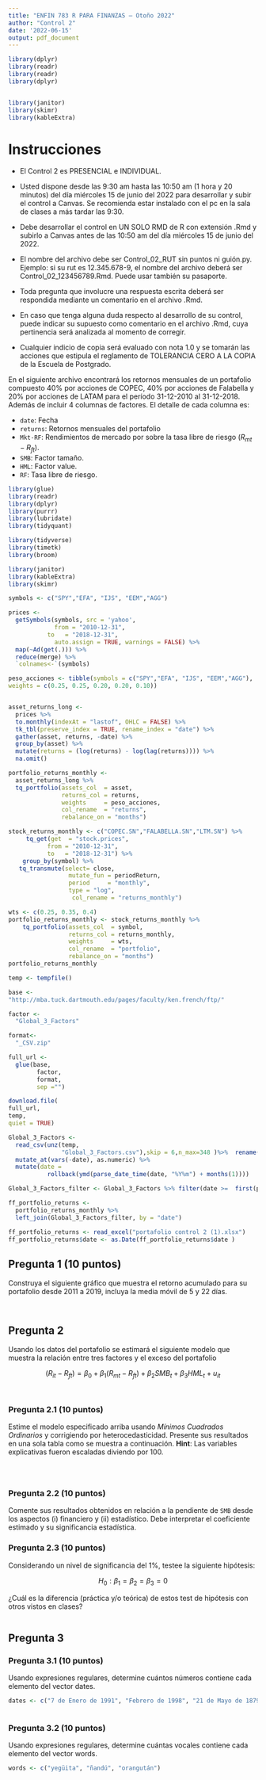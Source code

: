 ```yaml
---
title: "ENFIN 783 R PARA FINANZAS — Otoño 2022"
author: "Control 2"
date: '2022-06-15'
output: pdf_document
---
```


```r
library(dplyr)
library(readr)
library(readr)
library(dplyr)


library(janitor)
library(skimr)
library(kableExtra)

```

# Instrucciones

* El Control 2 es PRESENCIAL e INDIVIDUAL.
* Usted dispone desde las 9:30 am hasta las 10:50 am (1 hora y 20 minutos) del día miércoles 15 de junio del 2022 para desarrollar y subir el control a Canvas. Se recomienda estar instalado con el pc en la sala de clases a más tardar las 9:30.

* Debe desarrollar el control en UN SOLO RMD de R con extensión .Rmd y subirlo a Canvas antes de las 10:50 am del día miércoles 15 de junio del 2022.

* El nombre del archivo debe ser Control_02_RUT sin puntos ni guión.py. Ejemplo: si su rut es
12.345.678-9, el nombre del archivo deberá ser Control_02_123456789.Rmd. Puede usar también su pasaporte.

* Toda pregunta que involucre una respuesta escrita deberá ser respondida mediante un comentario en el archivo .Rmd.

* En caso que tenga alguna duda respecto al desarrollo de su control, puede indicar su supuesto como comentario en el archivo .Rmd, cuya pertinencia será analizada al momento de corregir.

* Cualquier indicio de copia será evaluado con nota 1.0 y se tomarán las acciones que estipula el reglamento de TOLERANCIA CERO A LA COPIA de la Escuela de Postgrado.




\newpage



En el siguiente archivo [*\textcolor{blue}{portafolio control 2}*]() encontrará los retornos mensuales de un portafolio compuesto 40% por acciones de COPEC, 40% por acciones de Falabella y 20% por acciones de LATAM para el período 31-12-2010 al 31-12-2018. Además de incluir 4 columnas de factores. El detalle de cada columna es: 

* `date`: Fecha
* `returns`: Retornos mensuales del portafolio
* `Mkt-RF`: Rendimientos de mercado por sobre la tasa libre de riesgo ($R_{mt}-R_{ft}$). 
* `SMB`: Factor tamaño.
* `HML`: Factor value.
* `RF `: Tasa libre de riesgo.



```r
library(glue)
library(readr)
library(dplyr)
library(purrr)
library(lubridate)
library(tidyquant)

library(tidyverse)
library(timetk)
library(broom)

library(janitor)
library(kableExtra)
library(skimr)

```

```r

symbols <- c("SPY","EFA", "IJS", "EEM","AGG")

prices <- 
  getSymbols(symbols, src = 'yahoo', 
             from = "2010-12-31",
           to   = "2018-12-31",
             auto.assign = TRUE, warnings = FALSE) %>% 
  map(~Ad(get(.))) %>%
  reduce(merge) %>% 
  `colnames<-`(symbols)

peso_acciones <- tibble(symbols = c("SPY","EFA", "IJS", "EEM","AGG"),
weights = c(0.25, 0.25, 0.20, 0.20, 0.10))


asset_returns_long <-  
  prices %>% 
  to.monthly(indexAt = "lastof", OHLC = FALSE) %>% 
  tk_tbl(preserve_index = TRUE, rename_index = "date") %>%
  gather(asset, returns, -date) %>% 
  group_by(asset) %>%  
  mutate(returns = (log(returns) - log(lag(returns)))) %>% 
  na.omit()

portfolio_returns_monthly <- 
  asset_returns_long %>%
  tq_portfolio(assets_col  = asset, 
               returns_col = returns,
               weights     = peso_acciones,
               col_rename  = "returns",
               rebalance_on = "months")

```




```r


stock_returns_monthly <- c("COPEC.SN","FALABELLA.SN","LTM.SN") %>%
     tq_get(get  = "stock.prices",
           from = "2010-12-31",
           to   = "2018-12-31") %>%
    group_by(symbol) %>%
   tq_transmute(select= close, 
                 mutate_fun = periodReturn, 
                 period     = "monthly", 
                 type = "log",                     
                  col_rename = "returns_monthly")

wts <- c(0.25, 0.35, 0.4)
portfolio_returns_monthly <- stock_returns_monthly %>%
    tq_portfolio(assets_col  = symbol, 
                 returns_col = returns_monthly, 
                 weights     = wts, 
                 col_rename  = "portfolio",
                 rebalance_on = "months")
portfolio_returns_monthly

```


```r

temp <- tempfile()

base <- 
"http://mba.tuck.dartmouth.edu/pages/faculty/ken.french/ftp/"

factor <- 
  "Global_3_Factors"

format<-
  "_CSV.zip"

full_url <-
  glue(base,
        factor,
        format,
        sep ="")

download.file(
full_url,
temp,
quiet = TRUE)

Global_3_Factors <- 
  read_csv(unz(temp, 
               "Global_3_Factors.csv"),skip = 6,n_max=348 )%>%  rename(date = `...1`) %>% 
  mutate_at(vars(-date), as.numeric) %>% 
  mutate(date = 
           rollback(ymd(parse_date_time(date, "%Y%m") + months(1))))


```

```r
Global_3_Factors_filter <- Global_3_Factors %>% filter(date >=  first(portfolio_returns_monthly$date) & date <= last(portfolio_returns_monthly$date))
```

```r
ff_portfolio_returns <- 
  portfolio_returns_monthly %>% 
  left_join(Global_3_Factors_filter, by = "date") 
```

```r
ff_portfolio_returns <- read_excel("portafolio control 2 (1).xlsx") 
ff_portfolio_returns$date <- as.Date(ff_portfolio_returns$date )
```



## Pregunta 1 (10 puntos)


Construya el siguiente gráfico que muestra el retorno acumulado para su portafolio desde 2011 a 2019, incluya la media móvil de 5 y 22 días.

```r

```

```r

```

\newpage

## Pregunta 2

Usando los datos del portafolio se estimará el siguiente modelo que muestra la relación entre tres factores y el exceso del portafolio 

$$(R_{it}-R_{ft})=\beta_0 + \beta_1(R_{mt}-R_{ft})+\beta_2SMB_t+\beta_3HML_t+u_{it}$$


```r

```

```r

```


### Pregunta 2.1 (10 puntos)
Estime el modelo especificado arriba usando *Mínimos Cuadrados Ordinarios* y corrigiendo por heterocedasticidad.  Presente sus resultados en una sola tabla como se muestra a continuación. **Hint**: Las variables explicativas fueron escaladas diviendo por 100.

```r

```

```r

```

```r




```

### Pregunta 2.2 (10 puntos)
Comente sus resultados obtenidos en relación a la pendiente de `SMB` desde los aspectos (i) financiero y (ii) estadístico. Debe interpretar el coeficiente estimado y su significancia estadística.


### Pregunta 2.3 (10 puntos)

Considerando un nivel de significancia del 1%, testee la siguiente hipótesis:

$$H_0: \beta_1 = \beta_2 = \beta_3 = 0$$

¿Cuál es la diferencia (práctica y/o teórica) de estos test de hipótesis con otros vistos en clases?

```r

```


## Pregunta 3

### Pregunta 3.1 (10 puntos)

Usando expresiones regulares, determine cuántos números contiene cada elemento del vector dates.

```r
dates <- c("7 de Enero de 1991", "Febrero de 1998", "21 de Mayo de 1879")
```

```r

```


### Pregunta 3.2 (10 puntos)

Usando expresiones regulares, determine cuántas vocales contiene cada elemento del vector words.

```r
words <- c("yegüita", "ñandú", "orangután")
```


```r

```


